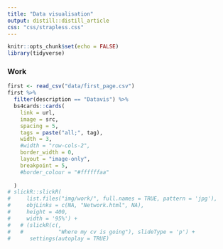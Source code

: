 ```yaml
---
title: "Data visualisation"
output: distill::distill_article
css: "css/strapless.css"
---
```

<style type="text/css">
.main-container {
  max-width: 1800px;
  margin-left: auto;
  margin-right: auto;
}
</style>

```r
knitr::opts_chunk$set(echo = FALSE)
library(tidyverse)
```

### Work
```r
first <- read_csv("data/first_page.csv")
first %>% 
  filter(description == "Datavis") %>%
  bs4cards::cards(
    link = url,
    image = src,
    spacing = 5,
    tags = paste("all;", tag),
    width = 3,
    #width = "row-cols-2",
    border_width = 0,
    layout = "image-only",
    breakpoint = 5,
    #border_colour = "#ffffffaa"
    
  )
# slickR::slickR(
#     list.files("img/work/", full.names = TRUE, pattern = 'jpg'),
#     objLinks = c(NA, "Network.html", NA),
#     height = 400,
#     width = '95%') +
#   # (slickR(c(,
#   #           "Where my cv is going"), slideType = 'p') + 
#      settings(autoplay = TRUE)
```


<!-- # ```{r} -->
<!-- slickR( -->
<!--      list.files("img/published/",full.names = TRUE, pattern = 'jpg'), -->
<!--      objLinks = c("Topic_modeling.html", "Topic_modeling.html"), -->
<!--      height = 400, -->
<!--      width = '95%') + -->
<!--  #%synch% -->
<!--    # (slickR(c("How articles are connected each other with different subjects", -->
<!--    #           "Data art of chord diagram with watercolour"), slideType = 'p') + -->
<!--       settings(arrows = FALSE, autoplay = TRUE) -->
<!-- ``` -->



<!-- # ```{r} -->
<!-- # slickR( -->
<!-- #     list.files("img/personal/",full.names = TRUE, pattern = 'jpg'), -->
<!-- #     objLinks = c("World_fertility.html", -->
<!-- #                  "Solar_consuption.html"), -->
<!-- #     height = 400, -->
<!-- #     width = '95%') %synch% -->
<!-- #   (slickR(c("World fertility rate", -->
<!-- #             "Household solar consumption in Europe"), slideType = 'p') +  -->
<!-- #      settings(arrows = FALSE, autoplay = TRUE)) -->
<!-- ``` -->

